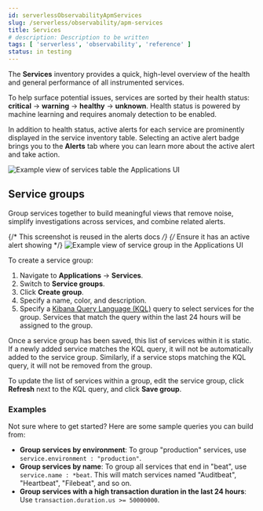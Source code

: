 ```yaml
---
id: serverlessObservabilityApmServices
slug: /serverless/observability/apm-services
title: Services
# description: Description to be written
tags: [ 'serverless', 'observability', 'reference' ]
status: in testing
---
```


<p><DocBadge template="technical preview" /></p>


The **Services** inventory provides a quick, high-level overview of the health and general
performance of all instrumented services.

To help surface potential issues, services are sorted by their health status:
**critical** -> **warning** -> **healthy** -> **unknown**.
Health status is powered by <DocLink id="serverlessObservabilityApmIntegrateWithMachineLearning">machine learning</DocLink>
and requires anomaly detection to be enabled.

In addition to health status, active alerts for each service are prominently displayed in the service inventory table. Selecting an active alert badge brings you to the **Alerts** tab where you can learn more about the active alert and take action.

![Example view of services table the Applications UI](images/services/apm-services-overview.png)

## Service groups

<FeatureBeta feature="Service grouping" />

Group services together to build meaningful views that remove noise, simplify investigations across services,
and combine related alerts.

{/* This screenshot is reused in the alerts docs */}
{/* Ensure it has an active alert showing */}
![Example view of service group in the Applications UI](images/services/apm-service-group.png)

To create a service group:

1. Navigate to **Applications** -> **Services**.
1. Switch to **Service groups**.
1. Click **Create group**.
1. Specify a name, color, and description.
1. Specify a [Kibana Query Language (KQL)](((kibana-ref))/kuery-query.html) query to select
   services for the group. Services that match the query within the last 24 hours will be assigned to the group.

<DocCallOut title="Note">

Once a service group has been saved, this list of services within it is static.
If a newly added service matches the KQL query, it will not be automatically added to the service group.
Similarly, if a service stops matching the KQL query, it will not be removed from the group.

To update the list of services within a group,
edit the service group, click **Refresh** next to the KQL query, and click **Save group**.

</DocCallOut>

### Examples

Not sure where to get started? Here are some sample queries you can build from:

* **Group services by environment**: To group "production" services, use `service.environment : "production"`.
* **Group services by name**: To group all services that end in "beat", use `service.name : *beat`. This will match services named "Auditbeat", "Heartbeat", "Filebeat", and so on.
* **Group services with a high transaction duration in the last 24 hours**: Use `transaction.duration.us >= 50000000`.

